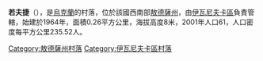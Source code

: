 {{Unreferenced|time=2020-09-13T07:05:34+00:00}}
{{coord|46|51|7|N|30|28|24|E|scale:30000|display=title}}

'''若夫捷'''（{{lang-uk|Жовте}}），是[[烏克蘭|烏克蘭]]的村落，位於該國西南部[[敖德薩州|敖德薩州]]，由[[伊瓦尼夫卡區|伊瓦尼夫卡區]]負責管轄，始建於1964年，面積0.26平方公里，海拔高度8米，2001年人口61，人口密度每平方公里235.52人。

{{DEFAULTSORT:Жовте}}
[[Category:敖德薩州村落|Category:敖德薩州村落]]
[[Category:伊瓦尼夫卡區村落|Category:伊瓦尼夫卡區村落]]


{{Odessa-geo-stub}}
